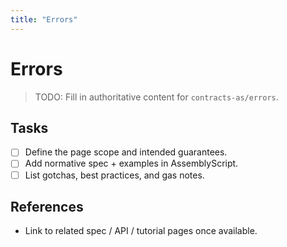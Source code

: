 ```yaml
---
title: "Errors"
---
```


# Errors

> TODO: Fill in authoritative content for `contracts-as/errors`.

## Tasks
- [ ] Define the page scope and intended guarantees.
- [ ] Add normative spec + examples in AssemblyScript.
- [ ] List gotchas, best practices, and gas notes.

## References
- Link to related spec / API / tutorial pages once available.
